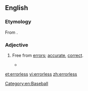 ==English==

===Etymology===
From {{suffix|error|less|lang=en}}.

===Adjective===
{{en-adj|-}}

# {{label|en|not comparable}} Free from [[error]]s; [[accurate]], [[correct]].
#* {{quote-book|author=Jack Walsh, Marshall J Cook|year=2004|page=176|title=Baseball's Good Guys: The Real Heroes of the Game|passage=He had a down year at the plate, hitting just .251 with 14 homers, but was nearly flawless in the field as he posted that record .996 fielding percentage, a 95-game '''errorless''' streak, and just three errors all season.|ISBN=1582617228}}

[[Category:en:Baseball]]

[[et:errorless]]
[[vi:errorless]]
[[zh:errorless]]